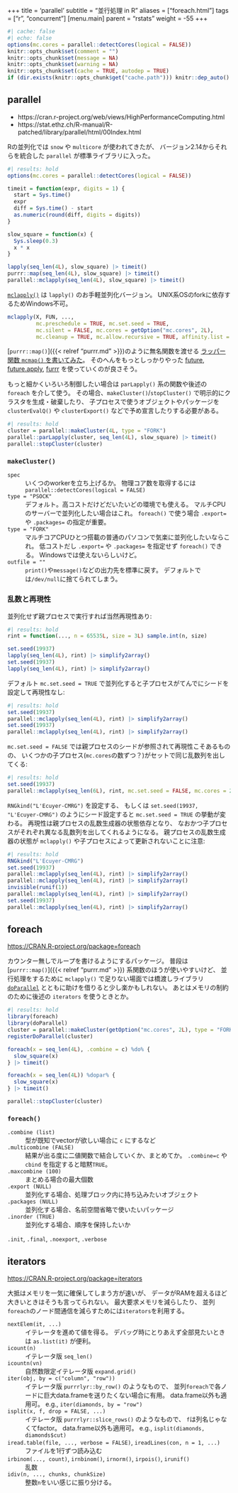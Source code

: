 +++
title = 'parallel'
subtitle = "並行処理 in R"
aliases = ["foreach.html"]
tags = ["r", "concurrent"]
[menu.main]
  parent = "rstats"
  weight = -55
+++

```r
#| cache: false
#| echo: false
options(mc.cores = parallel::detectCores(logical = FALSE))
knitr::opts_chunk$set(comment = "")
knitr::opts_chunk$set(message = NA)
knitr::opts_chunk$set(warning = NA)
knitr::opts_chunk$set(cache = TRUE, autodep = TRUE)
if (dir.exists(knitr::opts_chunk$get("cache.path"))) knitr::dep_auto()
```

## parallel

- https://cran.r-project.org/web/views/HighPerformanceComputing.html
- https://stat.ethz.ch/R-manual/R-patched/library/parallel/html/00Index.html

Rの並列化では `snow` や `multicore` が使われてきたが、
バージョン2.14からそれらを統合した `parallel` が標準ライブラリに入った。

```r
#| results: hold
options(mc.cores = parallel::detectCores(logical = FALSE))

timeit = function(expr, digits = 1) {
  start = Sys.time()
  expr
  diff = Sys.time() - start
  as.numeric(round(diff, digits = digits))
}

slow_square = function(x) {
  Sys.sleep(0.3)
  x * x
}

lapply(seq_len(4L), slow_square) |> timeit()
purrr::map(seq_len(4L), slow_square) |> timeit()
parallel::mclapply(seq_len(4L), slow_square) |> timeit()
```

[`mclapply()`](https://stat.ethz.ch/R-manual/R-patched/library/parallel/html/mclapply.html)
は `lapply()` のお手軽並列化バージョン。
UNIX系OSのforkに依存するためWindows不可。

```r
mclapply(X, FUN, ...,
         mc.preschedule = TRUE, mc.set.seed = TRUE,
         mc.silent = FALSE, mc.cores = getOption("mc.cores", 2L),
         mc.cleanup = TRUE, mc.allow.recursive = TRUE, affinity.list = NULL)
```

[`purrr::map()`]({{< relref "purrr.md" >}})のように無名関数を渡せる
[ラッパー関数 `mcmap()` を書いてみた](https://github.com/heavywatal/rwtl/blob/master/R/parallel.R)。
そのへんをもっとしっかりやった
[future](https://github.com/HenrikBengtsson/future),
[future.apply](https://github.com/HenrikBengtsson/future.apply),
[furrr](https://github.com/DavisVaughan/furrr)
を使っていくのが良さそう。

もっと細かくいろいろ制御したい場合は
`parLapply()` 系の関数や後述の `foreach` を介して使う。
その場合、`makeCluster()`/`stopCluster()`
で明示的にクラスタを生成・破棄したり、
子プロセスで使うオブジェクトやパッケージを
`clusterEvalQ()` や `clusterExport()` などで予め宣言したりする必要がある。

```r
#| results: hold
cluster = parallel::makeCluster(4L, type = "FORK")
parallel::parLapply(cluster, seq_len(4L), slow_square) |> timeit()
parallel::stopCluster(cluster)
```

### `makeCluster()`

`spec`
: いくつのworkerを立ち上げるか。
  物理コア数を取得するには `parallel::detectCores(logical = FALSE)`

`type = "PSOCK"`
: デフォルト。高コストだけどだいたいどの環境でも使える。
  マルチCPUのサーバーで並列化したい場合はこれ。
  `foreach()` で使う場合 `.export=` や `.packages=` の指定が重要。

`type = "FORK"`
: マルチコアCPUひとつ搭載の普通のパソコンで気楽に並列化したいならこれ。
  低コストだし `.export=` や `.packages=` を指定せず `foreach()` できる。
  Windowsでは使えないらしいけど。

`outfile = ""`
: `print()`や`message()`などの出力先を標準に戻す。
  デフォルトでは`/dev/null`に捨てられてしまう。


### 乱数と再現性

並列化せず親プロセスで実行すれば当然再現性あり:
```r
#| results: hold
rint = function(..., n = 65535L, size = 3L) sample.int(n, size)

set.seed(19937)
lapply(seq_len(4L), rint) |> simplify2array()
set.seed(19937)
lapply(seq_len(4L), rint) |> simplify2array()
```

デフォルト `mc.set.seed = TRUE` で並列化すると子プロセスがてんでにシードを設定して再現性なし:
```r
#| results: hold
set.seed(19937)
parallel::mclapply(seq_len(4L), rint) |> simplify2array()
set.seed(19937)
parallel::mclapply(seq_len(4L), rint) |> simplify2array()
```

`mc.set.seed = FALSE` では親プロセスのシードが参照されて再現性こそあるものの、
いくつかの子プロセス(`mc.cores`の数ずつ？)がセットで同じ乱数列を出してくる:
```r
#| results: hold
set.seed(19937)
parallel::mclapply(seq_len(6L), rint, mc.set.seed = FALSE, mc.cores = 2L) |> simplify2array()
```

`RNGkind("L'Ecuyer-CMRG")` を設定する、
もしくは `set.seed(19937, "L'Ecuyer-CMRG")` のようにシード設定すると
`mc.set.seed = TRUE` の挙動が変わる。
再現性は親プロセスの乱数生成器の状態依存となり、
なおかつ子プロセスがそれぞれ異なる乱数列を出してくれるようになる。
親プロセスの乱数生成器の状態が `mclapply()` や子プロセスによって更新されないことに注意:
```r
#| results: hold
RNGkind("L'Ecuyer-CMRG")
set.seed(19937)
parallel::mclapply(seq_len(4L), rint) |> simplify2array()
parallel::mclapply(seq_len(4L), rint) |> simplify2array()
invisible(runif(1))
parallel::mclapply(seq_len(4L), rint) |> simplify2array()
set.seed(19937)
parallel::mclapply(seq_len(4L), rint) |> simplify2array()
```

## foreach

<https://CRAN.R-project.org/package=foreach>

カウンター無しでループを書けるようにするパッケージ。
普段は [`purrr::map()`]({{< relref "purrr.md" >}}) 系関数のほうが使いやすいけど、
並行処理をするために `mclapply()` で足りない場面では橋渡しライブラリ
[`doParallel`](https://CRAN.R-project.org/package=doParallel)
とともに助けを借りると少し楽かもしれない。
あとはメモリの制約のために後述の `iterators` を使うときとか。

```r
#| results: hold
library(foreach)
library(doParallel)
cluster = parallel::makeCluster(getOption("mc.cores", 2L), type = "FORK")
registerDoParallel(cluster)

foreach(x = seq_len(4L), .combine = c) %do% {
  slow_square(x)
} |> timeit()

foreach(x = seq_len(4L)) %dopar% {
  slow_square(x)
} |> timeit()

parallel::stopCluster(cluster)
```

### `foreach()`

`.combine (list)`
: 型が既知でvectorが欲しい場合に `c` にするなど

`.multicombine (FALSE)`
: 結果が出る度に二値関数で結合していくか、まとめてか。
  `.combine=c` や `cbind` を指定すると暗黙`TRUE`。

`.maxcombine (100)`
: まとめる場合の最大個数

`.export (NULL)`
: 並列化する場合、処理ブロック内に持ち込みたいオブジェクト

`.packages (NULL)`
: 並列化する場合、名前空間省略で使いたいパッケージ

`.inorder (TRUE)`
: 並列化する場合、順序を保持したいか

`.init`, `.final`, `.noexport`, `.verbose`


## iterators

<https://CRAN.R-project.org/package=iterators>

大抵はメモリを一気に確保してしまう方が速いが、
データがRAMを超えるほど大きいときはそうも言ってられない。
最大要求メモリを減らしたり、
並列`foreach`のノード間通信を減らすためには`iterators`を利用する。

`nextElem(it, ...)`
: イテレータを進めて値を得る。
  デバッグ時にとりあえず全部見たいときは `as.list(it)` が便利。

`icount(n)`
: イテレータ版 `seq_len()`

`icountn(vn)`
: 自然数限定イテレータ版 `expand.grid()`

`iter(obj, by = c("column", "row"))`
: イテレータ版 `purrrlyr::by_row()` のようなもので、
  並列`foreach`で各ノードに巨大data.frameを送りたくない場合に有用。
  data.frame以外も適用可。
  e.g., `iter(diamonds, by = "row")`

`isplit(x, f, drop = FALSE, ...)`
: イテレータ版 `purrrlyr::slice_rows()` のようなもので、
  `f`は列名じゃなくてfactor。
  data.frame以外も適用可。
  e.g., `isplit(diamonds, diamonds$cut)`

`iread.table(file, ..., verbose = FALSE)`, `ireadLines(con, n = 1, ...)`
: ファイルを1行ずつ読み込む

`irbinom(..., count)`, `irnbinom()`, `irnorm()`, `irpois()`, `irunif()`
: 乱数

`idiv(n, ..., chunks, chunkSize)`
: 整数`n`をいい感じに振り分ける。
